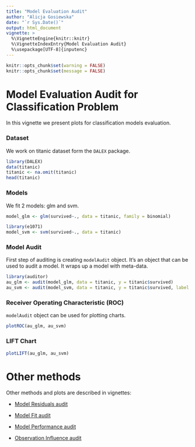 ```yaml
---
title: "Model Evaluation Audit"
author: "Alicja Gosiewska"
date: "`r Sys.Date()`"
output: html_document
vignette: >
  %\VignetteEngine{knitr::knitr}
  %\VignetteIndexEntry{Model Evaluation Audit}
  %\usepackage[UTF-8]{inputenc}
---
```



```r
knitr::opts_chunk$set(warning = FALSE)
knitr::opts_chunk$set(message = FALSE)
```


# Model Evaluation Audit for Classification Problem

In this vignette we present plots for classification models evaluation.


### Dataset

We work on titanic dataset form the `DALEX` package.

```r
library(DALEX)
data(titanic)
titanic <- na.omit(titanic)
head(titanic)
```


### Models

We fit 2 models: glm and svm.

```r
model_glm <- glm(survived~., data = titanic, family = binomial)

library(e1071)
model_svm <- svm(survived~., data = titanic)
```

### Model Audit

First step of auditing is creating `modelAudit` object. It’s an object that can be used to audit a model. It wraps up a model with meta-data.

```r
library(auditor)
au_glm <- audit(model_glm, data = titanic, y = titanic$survived)
au_svm <- audit(model_svm, data = titanic, y = titanic$survived, label = "svm")
```


### Receiver Operating Characteristic (ROC)

`modelAudit` object can be used for plotting charts.

```r
plotROC(au_glm, au_svm)
```

### LIFT Chart

```r
plotLIFT(au_glm, au_svm)
```



# Other methods

Other methods and plots are described in vignettes: 

* [Model Residuals audit](https://mi2datalab.github.io/auditor/articles/model_residuals_audit.html)

* [Model Fit audit](https://mi2datalab.github.io/auditor/articles/model_fit_audit.html)

* [Model Performance audit](https://mi2datalab.github.io/auditor/articles/model_performance_audit.html)

* [Observation Influence audit](https://mi2datalab.github.io/auditor/articles/observation_influence_audit.html)


